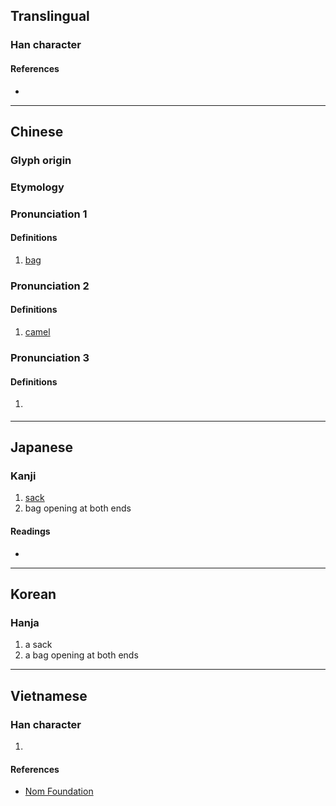 {{character info/new}}
==Translingual==

===Han character===
{{Han char|rn=75|rad=木|as=12|sn=16|four=40904|canj=JBMRD}}

====References====
* {{Han ref|kx=0553.080|dkj=15533|dj=0941.210|hdz=21289.050|uh=6A50|ud=27216|bh=E9D1|bd=59857}}

----

==Chinese==
{{zh-forms}}

===Glyph origin===
{{Han etym}}

===Etymology===
{{theaji|lok/lop/lak}}

===Pronunciation 1===
{{zh-pron
|m=tuó
|c=tok3
|mn=lok/lop/lak
|mc=y
|oc=y
|ma=
|cat=n
}}

====Definitions====
{{zh-hanzi}}

# [[bag]]

===Pronunciation 2===
{{zh-pron
|m=luò
|cat=n
}}

====Definitions====
{{zh-hanzi}}

# [[camel]]

===Pronunciation 3===
{{zh-pron
|m=dù
|cat=pn
}}

====Definitions====
{{zh-hanzi}}

# {{zh-hg}} {{n-g|A place name.}}

----

==Japanese==

===Kanji===
{{ja-kanji|grade=|rs=木12}}

# [[sack]]
# bag opening at both ends

====Readings====
* {{ja-readings|on=[[たく]] (taku), [[しゃ]] (sha)|kun=[[ふくろ]] (fukuro), [[ふいご]] (fuigo)}}

----

==Korean==

===Hanja===
{{ko-hanja|hangeul=탁|eumhun=|rv=tak|mr=t'ak|y=thak}}

# a sack
# a bag opening at both ends

----

==Vietnamese==

===Han character===
{{vi-readings|rs=木12|hanviet=thác}}

# {{defn|lang=vi|sort=木12}}

====References====
* [http://nomfoundation.org/common/nom_details.php?codepoint=6a50 Nom Foundation]